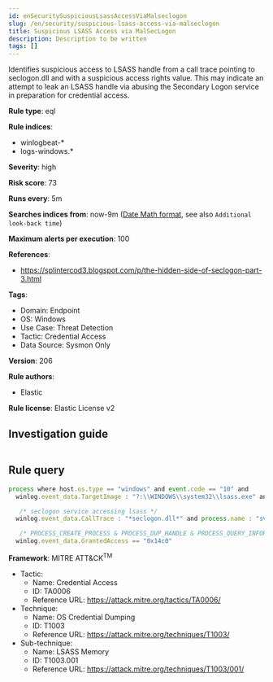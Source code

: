 ```yaml
---
id: enSecuritySuspiciousLsassAccessViaMalseclogon
slug: /en/security/suspicious-lsass-access-via-malseclogon
title: Suspicious LSASS Access via MalSecLogon
description: Description to be written
tags: []
---
```


<div id="suspicious-lsass-access-via-malseclogon"></div>

Identifies suspicious access to LSASS handle from a call trace pointing to seclogon.dll and with a suspicious access rights value. This may indicate an attempt to leak an LSASS handle via abusing the Secondary Logon service in preparation for credential access.

**Rule type**: eql

**Rule indices**: 

* winlogbeat-*
* logs-windows.*

**Severity**: high

**Risk score**: 73

**Runs every**: 5m

**Searches indices from**: now-9m ([Date Math format](((ref))/common-options.html#date-math), see also <DocLink id="enSecurityRulesUiCreate" section="set-the-rules-schedule">`Additional look-back time`</DocLink>)

**Maximum alerts per execution**: 100

**References**: 

* https://splintercod3.blogspot.com/p/the-hidden-side-of-seclogon-part-3.html

**Tags**: 

* Domain: Endpoint
* OS: Windows
* Use Case: Threat Detection
* Tactic: Credential Access
* Data Source: Sysmon Only

**Version**: 206

**Rule authors**: 

* Elastic

**Rule license**: Elastic License v2

## Investigation guide

```markdown

```

## Rule query

```js
process where host.os.type == "windows" and event.code == "10" and
  winlog.event_data.TargetImage : "?:\\WINDOWS\\system32\\lsass.exe" and

   /* seclogon service accessing lsass */
  winlog.event_data.CallTrace : "*seclogon.dll*" and process.name : "svchost.exe" and

   /* PROCESS_CREATE_PROCESS & PROCESS_DUP_HANDLE & PROCESS_QUERY_INFORMATION */
  winlog.event_data.GrantedAccess == "0x14c0"

```

**Framework**: MITRE ATT&CK<sup>TM</sup>

* Tactic:
    * Name: Credential Access
    * ID: TA0006
    * Reference URL: https://attack.mitre.org/tactics/TA0006/
* Technique:
    * Name: OS Credential Dumping
    * ID: T1003
    * Reference URL: https://attack.mitre.org/techniques/T1003/
* Sub-technique:
    * Name: LSASS Memory
    * ID: T1003.001
    * Reference URL: https://attack.mitre.org/techniques/T1003/001/

